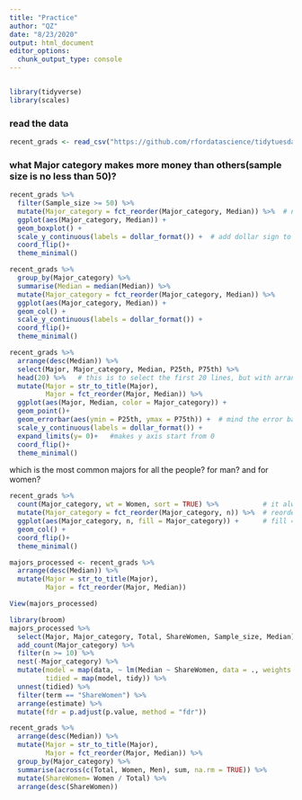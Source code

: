 ```yaml
---
title: "Practice"
author: "QZ"
date: "8/23/2020"
output: html_document
editor_options: 
  chunk_output_type: console
---
```


```r
```


```r
library(tidyverse)
library(scales)
```

### read the data
```r
recent_grads <- read_csv("https://github.com/rfordatascience/tidytuesday/raw/master/data/2018/2018-10-16/recent-grads.csv")
```

### what Major category makes more money than others(sample size is no less than 50)?
```r
recent_grads %>% 
  filter(Sample_size >= 50) %>% 
  mutate(Major_category = fct_reorder(Major_category, Median)) %>%  # not creat a new column if use the same column name
  ggplot(aes(Major_category, Median)) +
  geom_boxplot() +
  scale_y_continuous(labels = dollar_format()) +  # add dollar sign to the y values
  coord_flip()+
  theme_minimal()
```

```r
recent_grads %>%
  group_by(Major_category) %>% 
  summarise(Median = median(Median)) %>%
  mutate(Major_category = fct_reorder(Major_category, Median)) %>% 
  ggplot(aes(Major_category, Median)) +
  geom_col() +
  scale_y_continuous(labels = dollar_format()) +  
  coord_flip()+
  theme_minimal()
```

```r
recent_grads %>% 
  arrange(desc(Median)) %>% 
  select(Major, Major_category, Median, P25th, P75th) %>% 
  head(20) %>%   # this is to select the first 20 lines, but with arrange(desc(Median)), this is the highest 20 Median lines 
  mutate(Major = str_to_title(Major),
         Major = fct_reorder(Major, Median)) %>% 
  ggplot(aes(Major, Median, color = Major_category)) +
  geom_point()+
  geom_errorbar(aes(ymin = P25th, ymax = P75th)) +  # mind the error bar is actually the range of wages
  scale_y_continuous(labels = dollar_format()) + 
  expand_limits(y= 0)+   #makes y axis start from 0
  coord_flip()+
  theme_minimal()
```

which is the most common majors for all the people? for man? and for women? 
```r
recent_grads %>%
  count(Major_category, wt = Women, sort = TRUE) %>%           # it always creates an n column which is the counts
  mutate(Major_category = fct_reorder(Major_category, n)) %>%  # reorder factors under Major_category by n
  ggplot(aes(Major_category, n, fill = Major_category)) +      # fill = is coloring it to make it more attracting
  geom_col() +
  coord_flip()+
  theme_minimal()
```

```r
majors_processed <- recent_grads %>%
  arrange(desc(Median)) %>%
  mutate(Major = str_to_title(Major),
         Major = fct_reorder(Major, Median))

View(majors_processed)

library(broom)
majors_processed %>%
  select(Major, Major_category, Total, ShareWomen, Sample_size, Median) %>%
  add_count(Major_category) %>%
  filter(n >= 10) %>%
  nest(-Major_category) %>%
  mutate(model = map(data, ~ lm(Median ~ ShareWomen, data = ., weights = Sample_size)),
         tidied = map(model, tidy)) %>%
  unnest(tidied) %>%
  filter(term == "ShareWomen") %>%
  arrange(estimate) %>%
  mutate(fdr = p.adjust(p.value, method = "fdr"))
```

```r
recent_grads %>% 
  arrange(desc(Median)) %>% 
  mutate(Major = str_to_title(Major),
         Major = fct_reorder(Major, Median)) %>%
  group_by(Major_category) %>% 
  summarise(across(c(Total, Women, Men), sum, na.rm = TRUE)) %>% 
  mutate(ShareWomen= Women / Total) %>% 
  arrange(desc(ShareWomen))
```
